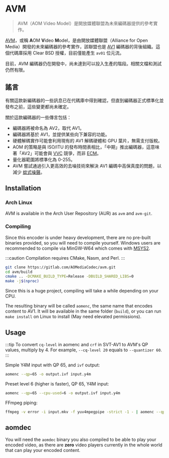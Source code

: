 ﻿---
label: AVM
sidebar_position: 15
---

# AVM

> AVM（AOM Video Model）是開放媒體聯盟為未來編碼器提供的參考實作。

[AVM](https://gitlab.com/AOMediaCodec/avm)，或稱 **A**OM **V**ideo **M**odel，是由開放媒體聯盟（Alliance for Open Media）開發的未來編碼器的參考實作，該聯盟也是 [AV1](../video/AV1.mdx) 編碼器的背後組織。這個代碼庫採用 Clear BSD 授權，目前僅能產生 `av01` 位元流。

目前，AVM 編碼器仍在開發中，尚未達到可以投入生產的階段。相關文檔和測試仍然有限。

## 謠言

有關這款新編碼器的一些訊息已在代碼庫中得到確認，但直到編碼器正式標準化並發布之前，這些變更都尚未確定。

關於這款編碼器的一些傳言包括：

- 編碼器將被命名為 AV2，取代 AV1。
- 編碼器將基於 AV1，並提供某些向下兼容的功能。
- 硬體解碼實作可能會利用現有的 AV1 解碼硬體和 GPU 葉片，無需支付版稅。
- AOM 的策略是與 ISO/ITU 的發布時間表相比，「中期」推出編碼器，這意味著「AV2」可能會與 [VVC](../video/VVC.mdx) 競爭，而非 [ECM](../video/ECM.mdx)。
- 量化器範圍將標準化為 0-255。
- AVM 嘗試通過引入更高效的去噪技術來解決 AV1 編碼中高保真度的問題，以減少 [蚊式噪聲](../introduction/video-artifacts.mdx#mosquito-noise)。

## Installation

### Arch Linux

AVM is available in the Arch User Repository (AUR) as `avm` and `avm-git`.

### Compiling

Since this encoder is under heavy development, there are no pre-built binaries provided, so you will need to compile yourself. 
Windows users are recommended to compile via MinGW-W64 which comes with [MSYS2](https://msys2.org/).

:::caution
Compilation requires CMake, Nasm, and Perl. 
:::

```bash
git clone https://gitlab.com/AOMediaCodec/avm.git
cd avm/build
cmake .. -DCMAKE_BUILD_TYPE=Release -DBUILD_SHARED_LIBS=0
make -j$(nproc)
```

Since this is a huge project, compiling will take a while depending on your CPU. 

The resulting binary will be called `aomenc`, the same name that encodes content to AV1. 
It will be available in the same folder (`build`), or you can run `make install` on Linux to install (May need elevated permissions).

## Usage

:::tip
To convert `cq-level` in aomenc and `crf` in SVT-AV1 to AVM's QP values, multiply by 4. For example, `--cq-level 20` equals to `--quantizer 60`.
:::

Simple Y4M input with QP 65, and `ivf` output:
```bash
aomenc --qp=65 -o output.ivf input.y4m
```

Preset level 6 (higher is faster), QP 65, Y4M input:
```bash
aomenc --qp=65 --cpu-used=6 -o output.ivf input.y4m
```

FFmpeg piping:
```bash
ffmpeg -v error -i input.mkv -f yuv4mpegpipe -strict -1 - | aomenc --qp=65 --cpu-used=6 -o output.ivf -
```

## aomdec 

You will need the `aomdec` binary you also compiled to be able to play your encoded video, as there are **zero** video players currently in the whole world that can play your encoded content.